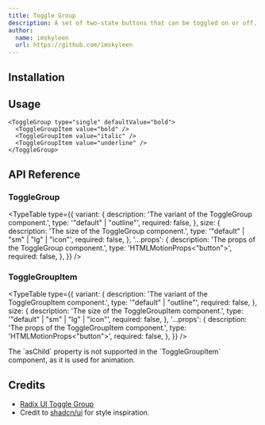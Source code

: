 ```yaml
---
title: Toggle Group
description: A set of two-state buttons that can be toggled on or off.
author:
  name: imskyleen
  url: https://github.com/imskyleen
---
```


<ComponentPreview name="demo-components-radix-toggle-group" />

## Installation

<ComponentInstallation name="components-radix-toggle-group" />

## Usage

```tsx
<ToggleGroup type="single" defaultValue="bold">
  <ToggleGroupItem value="bold" />
  <ToggleGroupItem value="italic" />
  <ToggleGroupItem value="underline" />
</ToggleGroup>
```

## API Reference

### ToggleGroup

<div className="flex flex-col gap-2">
<ExternalLink
  href="https://animate-ui.com/docs/primitives/radix/toggle-group#toggle-group"
  text="Animate UI API Reference - ToggleGroup Primitive"
/>

<ExternalLink
  href="https://www.radix-ui.com/primitives/docs/components/toggle-group#root"
  text="Radix UI API Reference - ToggleGroup.Root"
/>
</div>

<TypeTable
  type={{
    variant: {
      description: 'The variant of the ToggleGroup component.',
      type: '"default" | "outline"',
      required: false,
    },
    size: {
      description: 'The size of the ToggleGroup component.',
      type: '"default" | "sm" | "lg" | "icon"',
      required: false,
    },
    '...props': {
      description: 'The props of the ToggleGroup component.',
      type: 'HTMLMotionProps<"button">',
      required: false,
    },
  }}
/>

### ToggleGroupItem

<div className="flex flex-col gap-2">
<ExternalLink
  href="https://animate-ui.com/docs/primitives/radix/toggle-group#toggle-group-item"
  text="Animate UI API Reference - ToggleGroupItem Primitive"
/>

<ExternalLink
  href="https://www.radix-ui.com/primitives/docs/components/toggle-group#item"
  text="Radix UI API Reference - ToggleGroup.Item"
/>
</div>

<TypeTable
  type={{
    variant: {
      description: 'The variant of the ToggleGroupItem component.',
      type: '"default" | "outline"',
      required: false,
    },
    size: {
      description: 'The size of the ToggleGroupItem component.',
      type: '"default" | "sm" | "lg" | "icon"',
      required: false,
    },
    '...props': {
      description: 'The props of the ToggleGroupItem component.',
      type: 'HTMLMotionProps<"button">',
      required: false,
    },
  }}
/>

<Callout type="info">
  The `asChild` property is not supported in the `ToggleGroupItem` component, as
  it is used for animation.
</Callout>

## Credits

- [Radix UI Toggle Group](https://www.radix-ui.com/primitives/docs/components/toggle-group)
- Credit to [shadcn/ui](https://ui.shadcn.com/docs/components/toggle-group) for style inspiration.
